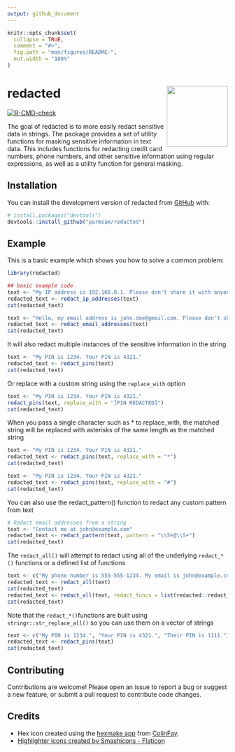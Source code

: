 ```yaml
---
output: github_document
---
```


<!-- README.md is generated from README.Rmd. Please edit that file -->

```r
knitr::opts_chunk$set(
  collapse = TRUE,
  comment = "#>",
  fig.path = "man/figures/README-",
  out.width = "100%"
)
```

# redacted <img src="man/figures/logo.png" align="right" height="139" />
<!-- badges: start -->
[![R-CMD-check](https://github.com/parmsam/redacted/actions/workflows/R-CMD-check.yaml/badge.svg)](https://github.com/parmsam/redacted/actions/workflows/R-CMD-check.yaml)
<!-- badges: end -->

The goal of redacted is to more easily redact sensitive data in strings. The  package provides a set of utility functions for masking sensitive information in text data. This includes functions for redacting credit card numbers, phone numbers, and other sensitive information using regular expressions, as well as a utility function for general masking.

## Installation

You can install the development version of redacted from [GitHub](https://github.com/) with:

``` r
# install.packages("devtools")
devtools::install_github("parmsam/redacted")
```

## Example

This is a basic example which shows you how to solve a common problem:

```r
library(redacted)

## basic example code
text <- "My IP address is 192.168.0.1. Please don't share it with anyone."
redacted_text <- redact_ip_addresses(text)
cat(redacted_text)

text <- "Hello, my email address is john.doe@gmail.com. Please don't share it with anyone."
redacted_text <- redact_email_addresses(text)
cat(redacted_text)
```
It will also redact multiple instances of the sensitive information in the string
```r
text <- "My PIN is 1234. Your PIN is 4321."
redacted_text <- redact_pins(text)
cat(redacted_text)
```
Or replace with a custom string using the `replace_with` option
```r
text <- "My PIN is 1234. Your PIN is 4321."
redact_pins(text, replace_with = "[PIN REDACTED]")
cat(redacted_text)
```
When you pass a single character such as * to replace_with, the matched string will be replaced with asterisks of the same length as the matched string
```r
text <- "My PIN is 1234. Your PIN is 4321."
redacted_text <- redact_pins(text, replace_with = "*")
cat(redacted_text)

text <- "My PIN is 1234. Your PIN is 4321."
redacted_text <- redact_pins(text, replace_with = "#")
cat(redacted_text)
```
You can also use the redact_pattern() function to redact any custom pattern from text
```r
# Redact email addresses from a string
text <- "Contact me at john@example.com"
redacted_text <- redact_pattern(text, pattern = "\\S+@\\S+")
cat(redacted_text)
```
The `redact_all()` will attempt to redact using all of the underlying `redact_*()` functions or a defined list of functions
```r
text <- c("My phone number is 555-555-1234. My email is john@example.com")
redacted_text <- redact_all(text)
cat(redacted_text)
redacted_text <- redact_all(text, redact_funcs = list(redacted::redact_phone_numbers, redacted::redact_ip_addresses))
cat(redacted_text)
```
Note that the `redact_*()`functions are built using
`stringr::str_replace_all()` so you can use them on a vector of strings
```r
text <- c("My PIN is 1234.", "Your PIN is 4321.", "Their PIN is 1111.")
redacted_text <- redact_pins(text)
cat(redacted_text)
```

## Contributing
Contributions are welcome! Please open an issue to report a bug or suggest a new feature, or submit a pull request to contribute code changes.

## Credits 

- Hex icon created using the [hexmake
app](https://connect.thinkr.fr/hexmake/) from
[ColinFay](https://github.com/ColinFay/hexmake).
- <a href="https://www.flaticon.com/free-icons/highlighter" title="highlighter icons">Highlighter icons created by Smashicons - Flaticon</a>
